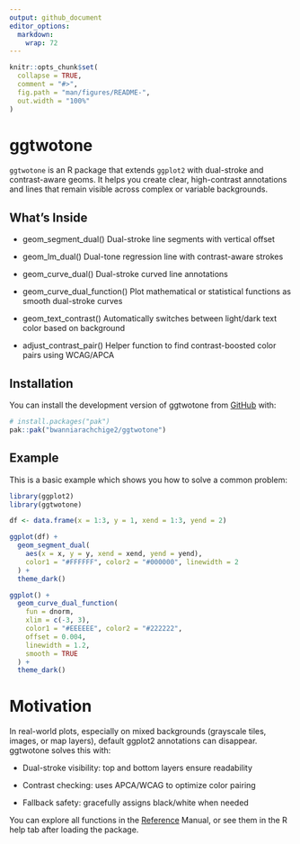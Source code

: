 ```yaml
---
output: github_document
editor_options: 
  markdown: 
    wrap: 72
---
```


<!-- README.md is generated from README.Rmd. Please edit that file -->

```r
knitr::opts_chunk$set(
  collapse = TRUE,
  comment = "#>",
  fig.path = "man/figures/README-",
  out.width = "100%"
)
```

# ggtwotone

<!-- badges: start -->

<!-- badges: end -->

`ggtwotone` is an R package that extends `ggplot2` with dual-stroke and
contrast-aware geoms. It helps you create clear, high-contrast
annotations and lines that remain visible across complex or variable
backgrounds.

## What's Inside

-   geom_segment_dual() Dual-stroke line segments with vertical offset

-   geom_lm_dual() Dual-tone regression line with contrast-aware strokes

-   geom_curve_dual() Dual-stroke curved line annotations

-   geom_curve_dual_function() Plot mathematical or statistical
    functions as smooth dual-stroke curves

-   geom_text_contrast() Automatically switches between light/dark text
    color based on background

-   adjust_contrast_pair() Helper function to find contrast-boosted
    color pairs using WCAG/APCA

## Installation

You can install the development version of ggtwotone from
[GitHub](https://github.com/) with:

``` r
# install.packages("pak")
pak::pak("bwanniarachchige2/ggtwotone")
```

## Example

This is a basic example which shows you how to solve a common problem:

```r
library(ggplot2)
library(ggtwotone)

df <- data.frame(x = 1:3, y = 1, xend = 1:3, yend = 2)

ggplot(df) +
  geom_segment_dual(
    aes(x = x, y = y, xend = xend, yend = yend),
    color1 = "#FFFFFF", color2 = "#000000", linewidth = 2
  ) +
  theme_dark()
```

```r
ggplot() +
  geom_curve_dual_function(
    fun = dnorm,
    xlim = c(-3, 3),
    color1 = "#EEEEEE", color2 = "#222222",
    offset = 0.004,
    linewidth = 1.2,
    smooth = TRUE
  ) +
  theme_dark()

```

# Motivation

In real-world plots, especially on mixed backgrounds (grayscale tiles,
images, or map layers), default ggplot2 annotations can disappear.
ggtwotone solves this with:

-   Dual-stroke visibility: top and bottom layers ensure readability

-   Contrast checking: uses APCA/WCAG to optimize color pairing

-   Fallback safety: gracefully assigns black/white when needed

You can explore all functions in the
[Reference](https://bwanniarachchige2.github.io/ggtwotone/) Manual, or
see them in the R help tab after loading the package.
